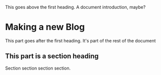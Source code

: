 
<Head><title>abc</title></Head>

This goes above the first heading.  A document introduction, maybe?
# Making a new Blog

This part goes after the first heading.  It's part of the rest of the document

## This part is a section heading

Section section section section.



